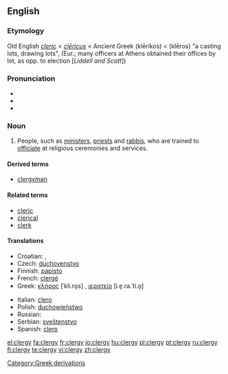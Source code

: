 ==English==

===Etymology===
Old English ''[[cleric]]'' < {{etyl|la}} ''[[clericus#Latin|clēricus]]'' < Ancient Greek ''{{polytonic|[[κληρικός]]}}'' (klērikos) < ''{{polytonic|[[κλῆρος]]}}'' (klēros) "a casting lots, drawing lots", (Eur.; many officers at Athens obtained their offices by lot, as opp. to election [''Liddell and Scott''])

===Pronunciation===
* {{IPA|/'klɜɾʒI/}}
* {{audio|en-us-clergy.ogg|Audio (US)}}
* {{rhymes|ɜː(r)dʒi}}

===Noun===
{{en-noun|clerg|ies}}

# People, such as [[minister]]s, [[priest]]s and [[rabbi]]s, who are trained to [[officiate]] at religious ceremonies and services.

====Derived terms====
* [[clergyman]]

====Related terms====
* [[cleric]]
* [[clerical]]
* [[clerk]]

====Translations====
{{trans-top|people trained to officiate at religious ceremonies and services}}
* Croatian: {{t|hr|kler|alt=klȇr|m}}, {{t|hr|svećenstvo|alt=svèćenstvo|n}}
* Czech: [[duchovenstvo]] {{n}}
* Finnish: [[papisto]]
* French: [[clergé]]
* Greek: [[κλήρος]] [ˈkli.ro̞s] {{m}}, [[ιερατείο]] [i.e̞.ra.ˈti.o̞] {{n}}
{{trans-mid}}
* Italian: [[clero]] {{m}}
* Polish: [[duchowieństwo]] {{n}}
* Russian: {{t|ru|духовенство|n|sc=Cyrl|tr=duxov'énstvo}}
* Serbian: [[sveštenstvo]] {{n}}
* Spanish: [[clero]] {{m}}
{{trans-bottom}}

[[Category:Greek derivations]]

[[el:clergy]]
[[fa:clergy]]
[[fr:clergy]]
[[io:clergy]]
[[hu:clergy]]
[[pl:clergy]]
[[pt:clergy]]
[[ru:clergy]]
[[fi:clergy]]
[[te:clergy]]
[[vi:clergy]]
[[zh:clergy]]